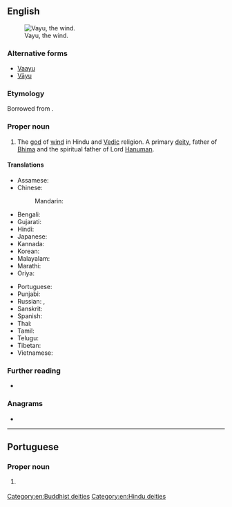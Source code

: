 {{also|Vāyu}}
==English==
[[Image:Vayu.jpg|thumb|Vayu, the wind.]]

===Alternative forms===
* [[Vaayu]]
* [[Vāyu]]

===Etymology===
Borrowed from {{bor|en|sa|वायु|tr=Vāyú}}.

===Proper noun===
{{en-proper noun}}

# {{lb|en|Hinduism}} The [[god]] of [[wind]] in Hindu and [[Vedic]] religion. A primary [[deity]], father of [[Bhima]] and the spiritual father of Lord [[Hanuman]].

====Translations====
{{trans-top|god of wind in Indian religions}}
* Assamese: {{t|as|বায়ু}}
* Chinese:
*: Mandarin: {{t|cmn|風天|tr=fēngtiān}}
* Bengali: {{t|bn|বায়ু}}
* Gujarati: {{t+|hi|વાયુ}}
* Hindi: {{t+|hi|वायु|m}}
* Japanese: {{t|ja|風天|tr=fūten}}
* Kannada: {{t+|kn|ವಾಯು|sc=Knda}}
* Korean: {{t|ko|^풍천}}
* Malayalam: {{t+|ml|വായു|sc=Mlym}}
* Marathi: {{t|mr|वायु|m}}
* Oriya: {{t+|or|ବାୟୁ}}
{{trans-mid}}
* Portuguese: {{t|pt|Vayu|m}}
* Punjabi: {{t-needed|pa}}
* Russian: {{t|ru|Ваю́|m}}, {{t|ru|Вайю́|m}}
* Sanskrit: {{t+|sa|वायु|tr=Vāyú}}
* Spanish: {{t|es|Vāyu}}
* Thai: {{t|th|พระพาย}}
* Tamil: {{t+|ta|வாயு|sc=Taml}}
* Telugu: {{t-check|te|[[వాయువు]] [[వాయుదేవుడు]] [[వాయుదేవత]]|sc=Telu}} <!-- was "[[వాయువు]] [[వాయుదేవుడు]] [[వాయుదేవత]]" - assumed sum-of-parts; if an idiom, remove the wikilinks to the individual words. see [[User:Kephir/gadgets/xte#Translation_fixing]] -->
* Tibetan: {{t|bo|རླུང}}
* Vietnamese: {{t|vi|phong thiên}}
{{trans-bottom}}

===Further reading===
* {{pedia}}

===Anagrams===
* {{anagrams|en|a=auvy|Yuva}}

[[Category:en:Buddhist deities]]
[[Category:en:Hindu deities]]

----

==Portuguese==

===Proper noun===
{{pt-proper noun|m}}

# {{lb|pt|Hinduism}} {{l|en|Vayu}} {{gloss|god of wind in Hinduism}}